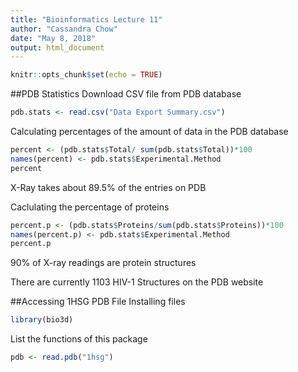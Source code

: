 ```yaml
---
title: "Bioinformatics Lecture 11"
author: "Cassandra Chow"
date: "May 8, 2018"
output: html_document
---
```


```r
knitr::opts_chunk$set(echo = TRUE)
```

##PDB Statistics
Download CSV file from PDB database

```r
pdb.stats <- read.csv("Data Export Summary.csv")
```

Calculating percentages of the amount of data in the PDB database
```r
percent <- (pdb.stats$Total/ sum(pdb.stats$Total))*100
names(percent) <- pdb.stats$Experimental.Method
percent
```
X-Ray takes about 89.5% of the entries on PDB

Caclulating the percentage of proteins 
```r
percent.p <- (pdb.stats$Proteins/sum(pdb.stats$Proteins))*100
names(percent.p) <- pdb.stats$Experimental.Method
percent.p
```
90% of X-ray readings are protein structures

There are currently 1103 HIV-1 Structures on the PDB website

##Accessing 1HSG PDB File
Installing files
```r
library(bio3d)
```

List the functions of this package 
```r
pdb <- read.pdb("1hsg")
```